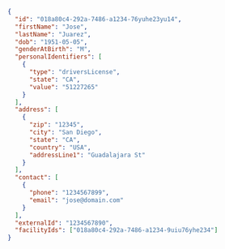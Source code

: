 ```json
{
  "id": "018a80c4-292a-7486-a1234-76yuhe23yu14",
  "firstName": "Jose",
  "lastName": "Juarez",
  "dob": "1951-05-05",
  "genderAtBirth": "M",
  "personalIdentifiers": [
    {
      "type": "driversLicense",
      "state": "CA",
      "value": "51227265"
    }
  ],
  "address": [
    {
      "zip": "12345",
      "city": "San Diego",
      "state": "CA",
      "country": "USA",
      "addressLine1": "Guadalajara St"
    }
  ],
  "contact": [
    {
      "phone": "1234567899",
      "email": "jose@domain.com"
    }
  ],
  "externalId": "1234567890",
  "facilityIds": ["018a80c4-292a-7486-a1234-9uiu76yhe234"]
}
```
